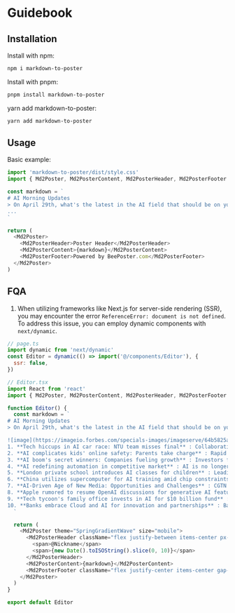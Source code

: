 # Guidebook

## Installation

Install with npm:

```bash
npm i markdown-to-poster
```

Install with pnpm:

```bash
pnpm install markdown-to-poster
```

yarn add markdown-to-poster:

```bash
yarn add markdown-to-poster
```

## Usage

Basic example:

```javascript
import 'markdown-to-poster/dist/style.css'
import { Md2Poster, Md2PosterContent, Md2PosterHeader, Md2PosterFooter } from 'markdown-to-poster'

const markdown = `
# AI Morning Updates
> On April 29th, what's the latest in the AI field that should be on your radar?
...
`

return (
  <Md2Poster>
    <Md2PosterHeader>Poster Header</Md2PosterHeader>
    <Md2PosterContent>{markdown}</Md2PosterContent>
    <Md2PosterFooter>Powered by BeePoster.com</Md2PosterFooter>
  </Md2Poster>
)
```

## FQA

1. When utilizing frameworks like Next.js for server-side rendering (SSR), you may encounter the error `ReferenceError: document is not defined`. To address this issue, you can employ dynamic components with `next/dynamic`.

```javascript
// page.ts
import dynamic from 'next/dynamic'
const Editor = dynamic(() => import('@/components/Editor'), {
  ssr: false,
})
```

```javascript
// Editor.tsx
import React from 'react'
import { Md2Poster, Md2PosterContent, Md2PosterHeader, Md2PosterFooter } from './packages'

function Editor() {
  const markdown = `
# AI Morning Updates
> On April 29th, what's the latest in the AI field that should be on your radar?

![image](https://imageio.forbes.com/specials-images/imageserve/64b5825a5b9b4d3225e9bd15/artificial-intelligence--ai/960x0.jpg?format=jpg&width=1440)
1. **Tech hiccups in AI car race: NTU team misses final** : Collaboration with UAE tech group faces technical challenges in international AI car race.
2. **AI complicates kids' online safety: Parents take charge** : Rapid AI evolution poses challenges, prompting parents to take active measures for children's safety.
3. **AI boom's secret winners: Companies fueling growth** : Investors find unique opportunities in stock market's AI boom, with certain companies driving progress.
4. **AI redefining automation in competitive market** : AI is no longer just a buzzword, as companies across industries deploy it for competitive edge.
5. **London private school introduces AI classes for children** : Leading school in London introduces AI lessons to help children adapt to evolving technology landscape.
6. **China utilizes supercomputer for AI training amid chip constraints** : Progress in leveraging supercomputers and domestic AI chips for training large language models in China.
7. **AI-Driven Age of New Media: Opportunities and Challenges** : CGTN panel discusses opportunities and challenges in the AI-driven age of new media.
8. **Apple rumored to resume OpenAI discussions for generative AI features** : Speculations suggest Apple may collaborate with OpenAI for generative AI features on upcoming iPhones.
9. **Tech tycoon's family office invests in AI for $10 billion fund** : Premji Invest to inject more funds into AI initiatives, supporting a $10 billion fund managed by Azim Premji.
10. **Banks embrace Cloud and AI for innovation and partnerships** : Banking industry shifts towards innovation, collaboration, and customer-centricity through adoption of Cloud and AI technologies.
  `

  return (
    <Md2Poster theme="SpringGradientWave" size="mobile">
      <Md2PosterHeader className="flex justify-between items-center px-4">
        <span>@Nickname</span>
        <span>{new Date().toISOString().slice(0, 10)}</span>
      </Md2PosterHeader>
      <Md2PosterContent>{markdown}</Md2PosterContent>
      <Md2PosterFooter className="flex justify-center items-center gap-1">any children</Md2PosterFooter>
    </Md2Poster>
  )
}

export default Editor
```
